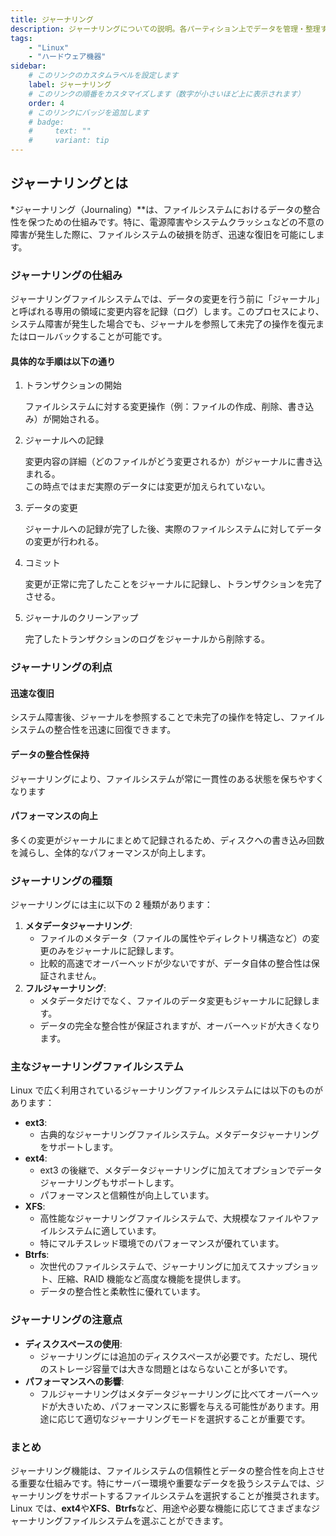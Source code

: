 ```yaml
---
title: ジャーナリング
description: ジャーナリングについての説明。各パーティション上でデータを管理・整理する方法
tags:
    - "Linux"
    - "ハードウェア機器"
sidebar:
    # このリンクのカスタムラベルを設定します
    label: ジャーナリング
    # このリンクの順番をカスタマイズします（数字が小さいほど上に表示されます）
    order: 4
    # このリンクにバッジを追加します
    # badge:
    #     text: ""
    #     variant: tip
---
```



## ジャーナリングとは

\*ジャーナリング（Journaling）\*\*は、ファイルシステムにおけるデータの整合性を保つための仕組みです。特に、電源障害やシステムクラッシュなどの不意の障害が発生した際に、ファイルシステムの破損を防ぎ、迅速な復旧を可能にします。

### ジャーナリングの仕組み

ジャーナリングファイルシステムでは、データの変更を行う前に「ジャーナル」と呼ばれる専用の領域に変更内容を記録（ログ）します。このプロセスにより、システム障害が発生した場合でも、ジャーナルを参照して未完了の操作を復元またはロールバックすることが可能です。

#### 具体的な手順は以下の通り

<Steps>

1. トランザクションの開始

    ファイルシステムに対する変更操作（例：ファイルの作成、削除、書き込み）が開始される。

1. ジャーナルへの記録

    変更内容の詳細（どのファイルがどう変更されるか）がジャーナルに書き込まれる。  
    この時点ではまだ実際のデータには変更が加えられていない。

1. データの変更

    ジャーナルへの記録が完了した後、実際のファイルシステムに対してデータの変更が行われる。

1. コミット

    変更が正常に完了したことをジャーナルに記録し、トランザクションを完了させる。

1. ジャーナルのクリーンアップ

    完了したトランザクションのログをジャーナルから削除する。

</Steps>

### ジャーナリングの利点

#### 迅速な復旧

システム障害後、ジャーナルを参照することで未完了の操作を特定し、ファイルシステムの整合性を迅速に回復できます。

#### データの整合性保持

ジャーナリングにより、ファイルシステムが常に一貫性のある状態を保ちやすくなります

#### パフォーマンスの向上

多くの変更がジャーナルにまとめて記録されるため、ディスクへの書き込み回数を減らし、全体的なパフォーマンスが向上します。

### ジャーナリングの種類

ジャーナリングには主に以下の 2 種類があります：

1. **メタデータジャーナリング**:
    - ファイルのメタデータ（ファイルの属性やディレクトリ構造など）の変更のみをジャーナルに記録します。
    - 比較的高速でオーバーヘッドが少ないですが、データ自体の整合性は保証されません。
2. **フルジャーナリング**:
    - メタデータだけでなく、ファイルのデータ変更もジャーナルに記録します。
    - データの完全な整合性が保証されますが、オーバーヘッドが大きくなります。

### 主なジャーナリングファイルシステム

Linux で広く利用されているジャーナリングファイルシステムには以下のものがあります：

-   **ext3**:
    -   古典的なジャーナリングファイルシステム。メタデータジャーナリングをサポートします。
-   **ext4**:
    -   ext3 の後継で、メタデータジャーナリングに加えてオプションでデータジャーナリングもサポートします。
    -   パフォーマンスと信頼性が向上しています。
-   **XFS**:
    -   高性能なジャーナリングファイルシステムで、大規模なファイルやファイルシステムに適しています。
    -   特にマルチスレッド環境でのパフォーマンスが優れています。
-   **Btrfs**:
    -   次世代のファイルシステムで、ジャーナリングに加えてスナップショット、圧縮、RAID 機能など高度な機能を提供します。
    -   データの整合性と柔軟性に優れています。

### ジャーナリングの注意点

-   **ディスクスペースの使用**:
    -   ジャーナリングには追加のディスクスペースが必要です。ただし、現代のストレージ容量では大きな問題とはならないことが多いです。
-   **パフォーマンスへの影響**:
    -   フルジャーナリングはメタデータジャーナリングに比べてオーバーヘッドが大きいため、パフォーマンスに影響を与える可能性があります。用途に応じて適切なジャーナリングモードを選択することが重要です。

### まとめ

ジャーナリング機能は、ファイルシステムの信頼性とデータの整合性を向上させる重要な仕組みです。特にサーバー環境や重要なデータを扱うシステムでは、ジャーナリングをサポートするファイルシステムを選択することが推奨されます。Linux では、**ext4**や**XFS**、**Btrfs**など、用途や必要な機能に応じてさまざまなジャーナリングファイルシステムを選ぶことができます。
